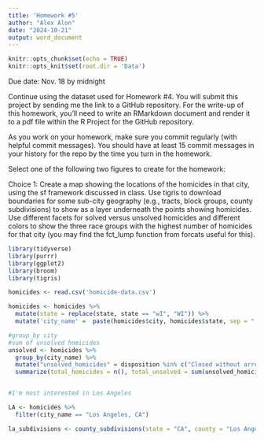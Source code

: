 ```yaml
---
title: 'Homework #5'
author: "Alex Alon"
date: "2024-10-21"
output: word_document
---
```


```r
knitr::opts_chunk$set(echo = TRUE)
knitr::opts_knit$set(root.dir = 'Data')
```

Due date: Nov. 18 by midnight

Continue using the dataset used for Homework #4. 
You will submit this project by sending me the link to a GitHub repository.
For the write-up of this homework, you’ll need to write an RMarkdown document and render it to a pdf file within the R Project for the GitHub repository.

As you work on your homework, make sure you commit regularly (with helpful commit messages). You should have at least 15 commit messages in your history for the repo by the time you turn in the homework.

Select one of the following two figures to create for the homework:

Choice 1: Create a map showing the locations of the homicides in that city, using the sf framework discussed in class. Use tigris to download boundaries for some sub-city geography (e.g., tracts, block groups, county subdivisions) to show as a layer underneath the points showing homicides. Use different facets for solved versus unsolved homicides and different colors to show the three race groups with the highest number of homicides for that city (you may find the fct_lump function from forcats useful for this).




```r
library(tidyverse)
library(purrr)
library(ggplot2)
library(broom)
library(tigris)

homicides <- read.csv('homicide-data.csv')

homicides <- homicides %>%
  mutate(state = replace(state, state == "wI", "WI")) %>%
  mutate('city_name' =  paste(homicides$city, homicides$state, sep = ", "))

#group_by city
#sum of unsolved homicides
unsolved <- homicides %>%
  group_by(city_name) %>%
  mutate("unsolved_homicides" = disposition %in% c("Closed without arrest", "Open/No arrest")) %>%
  summarize(total_homicides = n(), total_unsolved = sum(unsolved_homicides)) 


#I'm most interested in Los Angeles

LA <- homicides %>%
  filter(city_name == "Los Angeles, CA")

la_subdivisions <- county_subdivisions(state = "CA", county = "Los Angeles", cb = TRUE, class = "sf")
```


